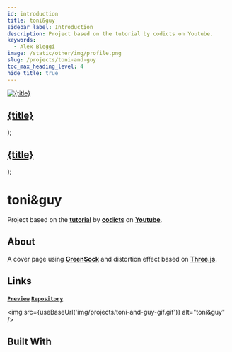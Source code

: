 ```yaml
---
id: introduction
title: toni&guy
sidebar_label: Introduction
description: Project based on the tutorial by codicts on Youtube.
keywords:
  - Alex Bleggi
image: /static/other/img/profile.png
slug: /projects/toni-and-guy
toc_max_heading_level: 4
hide_title: true
---
```



  <a className="built-with" href={url}>
    <img className={`built-with__image ${className}`} src={useBaseUrl(`img/knowledge/${image}`)} alt={title} style={style}/>
    <div className="built-with__overlay">
      <h2 className="built-with__heading">{title}</h2>
    </div>
  </a>
);

  <a className="built-with-text" href={url}>
    <div className="built-with-text__overlay">
      <h2 className="built-with-text__heading">{title}</h2>
    </div>
  </a>
);

# toni&guy

Project based on the **[tutorial](https://www.youtube.com/watch?v=kzVgkrCiDEo&list=PL8kd7mPFdvbhpThk9H09UkKbVMXd_zM4_&ab_channel=codicts)** by **[codicts](https://www.youtube.com/channel/UCItYqcz88SDtWMZ---R492g)** on **[Youtube](https://www.youtube.com/)**.

## About

A cover page using **[GreenSock](https://greensock.com/gsap/)** and distortion effect based on **[Three.js](https://threejs.org/)**.

## Links

**[`Preview`](https://alexbleggi.netlify.app/preview/toni-and-guy)** **[`Repository`](https://github.com/alexbjr369/toni-and-guy)**

<img src={useBaseUrl('img/projects/toni-and-guy-gif.gif')} alt="toni&guy" />

## Built With

<div className="markdown-code thin-scrollbar">
  <div className="markdown-code__container">
    <BuiltWith url="/knowledge/bem-methodology" className="fixed-invert" image="bem-methodology.svg" title="BEM Methodology"></BuiltWith>
    <BuiltWith url="/knowledge/web-accessibility" image="web-accessibility.png" title="Web Accessibility"></BuiltWith>
    <BuiltWith url="/knowledge/html" image="html.svg" title="HTML"></BuiltWith>
    <BuiltWith url="/knowledge/css" image="css.svg" title="CSS"></BuiltWith>
    <BuiltWith url="/knowledge/sass" image="sass.svg" title="SCSS"></BuiltWith>
    <BuiltWith className="fixed-invert" url="/knowledge/stylelint" image="stylelint.svg" title="Stylelint"></BuiltWith>
    <BuiltWith url="/knowledge/typescript" image="typescript.svg" title="TypeScript"></BuiltWith>
    <BuiltWith url="/knowledge/eslint" image="eslint.svg" title="ESLint"></BuiltWith>
    <BuiltWith url="/knowledge/gsap" image="gsap.svg" title="GSAP"></BuiltWith>
    <BuiltWith url="/knowledge/three" className="fixed-invert" image="three-js.svg" title="Three.js"></BuiltWith>
    <BuiltWith url="/knowledge/vite" image="vite.svg" title="Vite"></BuiltWith>
    <BuiltWithText url="/knowledge/stylelint-config-prettier" title="stylelint-config-prettier"></BuiltWithText>
    <BuiltWithText url="/knowledge/stylelint-config-rational-order" title="stylelint-config-rational-order"></BuiltWithText>
    <BuiltWithText url="/knowledge/stylelint-order" title="stylelint-order"></BuiltWithText>
    <BuiltWithText url="/knowledge/typescript-eslint-eslint-plugin" title="@typescript-eslint/eslint-plugin"></BuiltWithText>
    <BuiltWithText url="/knowledge/typescript-eslint-parser" title="@typescript-eslint/parser"></BuiltWithText>
    <BuiltWithText url="/knowledge/hover-effect" title="hover-effect"></BuiltWithText>
  </div>
</div>
